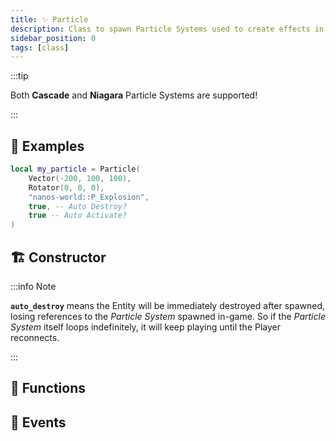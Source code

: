 ```yaml
---
title: ✨ Particle
description: Class to spawn Particle Systems used to create effects in the world.
sidebar_position: 0
tags: [class]
---
```




<HeaderDeclaration class_data={ClassData} image="/img/docs/particle.webp" />

:::tip

Both **Cascade** and **Niagara** Particle Systems are supported!

:::


## 🎒 Examples

```lua
local my_particle = Particle(
    Vector(-200, 100, 100),
    Rotator(0, 0, 0),
    "nanos-world::P_Explosion",
    true, -- Auto Destroy?
    true -- Auto Activate?
)
```


## 🏗️ Constructor

<ConstructorDeclaration class_data={ClassData} />

:::info Note

**`auto_destroy`** means the Entity will be immediately destroyed after spawned, losing references to the _Particle System_ spawned in-game. So if the _Particle System_ itself loops indefinitely, it will keep playing until the Player reconnects.

:::

## 🦠 Functions

<FunctionsDeclaration class_data={ClassData} />


## 🚀 Events

<EventsDeclaration class_data={ClassData} />
